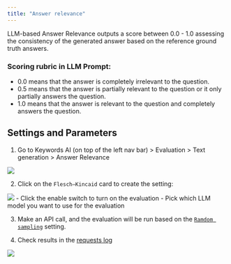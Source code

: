 ```yaml
---
title: "Answer relevance"
---
```


LLM-based Answer Relevance outputs a score between 0.0 - 1.0 assessing the consistency of the generated answer based on the reference ground truth answers.

### Scoring rubric in LLM Prompt:
* 0.0 means that the answer is completely irrelevant to the question.
* 0.5 means that the answer is partially relevant to the question or it only partially answers the question.
* 1.0 means that the answer is relevant to the question and completely answers the question.

## Settings and Parameters

1. Go to Keywords AI (on top of the left nav bar) > Evaluation > Text generation > Answer Relevance
<img src="/images/evaluation/generation/answer-relevance-settings.png"/>

2. Click on the `Flesch–Kincaid` card to create the setting:
<img src="/images/evaluation/generation/answer-relevance-modal.png"/>
- Click the enable switch to turn on the evaluation
- Pick which LLM model you want to use for the evaluation

3. Make an API call, and the evaluation will be run based on the [`Ramdom sampling`](/features/evaluation/overview#sampling) setting.

4. Check results in the [requests log](https://platform.keywordsai.co/platform/requests)

<img src="/images/evaluation/check-results.png" />


